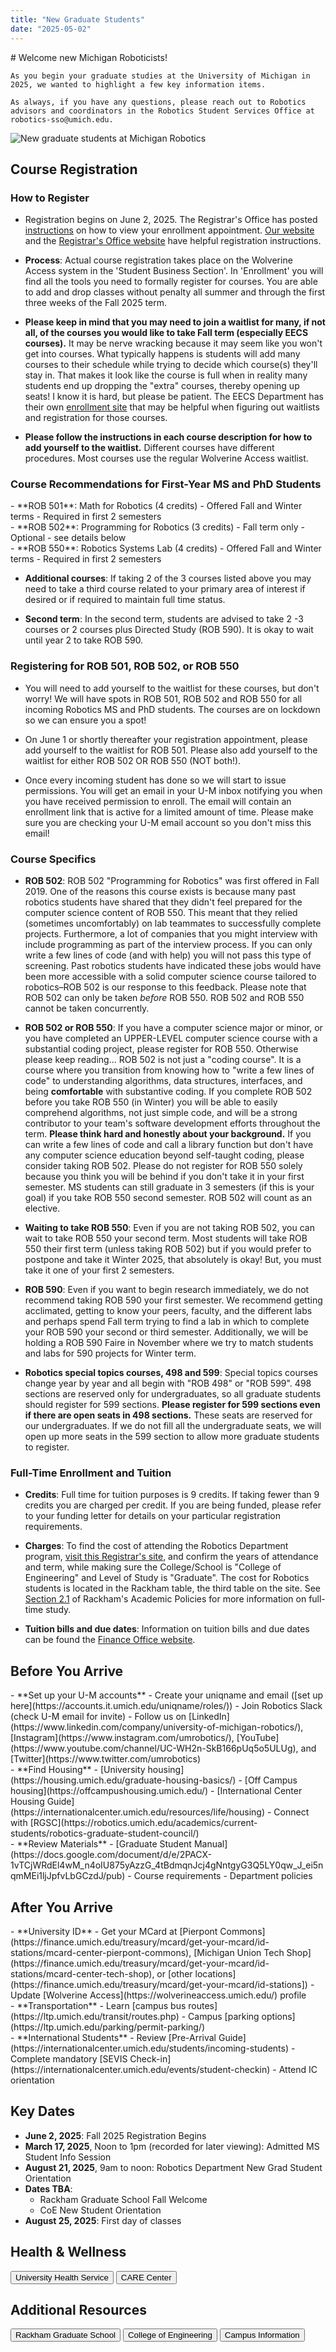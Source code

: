 ```yaml
---
title: "New Graduate Students"
date: "2025-05-02"
---
```



<TextWithImage>
  <div slot="text">
    # Welcome new Michigan Roboticists!

    As you begin your graduate studies at the University of Michigan in 2025, we wanted to highlight a few key information items.

    As always, if you have any questions, please reach out to Robotics advisors and coordinators in the Robotics Student Services Office at robotics-sso@umich.edu.
  </div>
  <Image 
    slot="image"
    src={welcomeImage} 
    alt="New graduate students at Michigan Robotics"
    width={600}
    height={400}
  />
</TextWithImage>

## Course Registration

### How to Register

- Registration begins on June 2, 2025. The Registrar's Office has posted [instructions](https://csprod.dsc.umich.edu/htmldoc/eng/dftie/lsaa/htm/sr_ss_viewappointment.html) on how to view your enrollment appointment. [Our website](https://robotics.umich.edu/academics/current-students/registering-for-classes/) and the [Registrar's Office website](https://ro.umich.edu/records-registration/registration) have helpful registration instructions.

- **Process**: Actual course registration takes place on the Wolverine Access system in the 'Student Business Section'. In 'Enrollment' you will find all the tools you need to formally register for courses. You are able to add and drop classes without penalty all summer and through the first three weeks of the Fall 2025 term.

- **Please keep in mind that you may need to join a waitlist for many, if not all, of the courses you would like to take Fall term (especially EECS courses).** It may be nerve wracking because it may seem like you won't get into courses. What typically happens is students will add many courses to their schedule while trying to decide which course(s) they'll stay in. That makes it look like the course is full when in reality many students end up dropping the "extra" courses, thereby opening up seats! I know it is hard, but please be patient. The EECS Department has their own [enrollment site](https://cse.engin.umich.edu/academics/undergraduate/undergraduate-advising/enrollment/) that may be helpful when figuring out waitlists and registration for those courses.

- **Please follow the instructions in each course description for how to add yourself to the waitlist.** Different courses have different procedures. Most courses use the regular Wolverine Access waitlist.

### Course Recommendations for First-Year MS and PhD Students

<ColumnList>
<div>
- **ROB 501**: Math for Robotics (4 credits)
  - Offered Fall and Winter terms
  - Required in first 2 semesters
</div>
<div>
- **ROB 502**: Programming for Robotics (3 credits) 
  - Fall term only
  - Optional - see details below
</div>
<div>
- **ROB 550**: Robotics Systems Lab (4 credits)
  - Offered Fall and Winter terms
  - Required in first 2 semesters
</div>
</ColumnList>

- **Additional courses**: If taking 2 of the 3 courses listed above you may need to take a third course related to your primary area of interest if desired or if required to maintain full time status.

- **Second term**: In the second term, students are advised to take 2 -3 courses or 2 courses plus Directed Study (ROB 590). It is okay to wait until year 2 to take ROB 590.

### Registering for ROB 501, ROB 502, or ROB 550

- You will need to add yourself to the waitlist for these courses, but don't worry! We will have spots in ROB 501, ROB 502 and ROB 550 for all incoming Robotics MS and PhD students. The courses are on lockdown so we can ensure you a spot! 

- On June 1 or shortly thereafter your registration appointment, please add yourself to the waitlist for ROB 501. Please also add yourself to the waitlist for either ROB 502 OR ROB 550 (NOT both!).

- Once every incoming student has done so we will start to issue permissions. You will get an email in your U-M inbox notifying you when you have received permission to enroll. The email will contain an enrollment link that is active for a limited amount of time. Please make sure you are checking your U-M email account so you don't miss this email!

### Course Specifics

- **ROB 502**: ROB 502 "Programming for Robotics" was first offered in Fall 2019. One of the reasons this course exists is because many past robotics students have shared that they didn't feel prepared for the computer science content of ROB 550. This meant that they relied (sometimes uncomfortably) on lab teammates to successfully complete projects. Furthermore, a lot of companies that you might interview with include programming as part of the interview process. If you can only write a few lines of code (and with help) you will not pass this type of screening. Past robotics students have indicated these jobs would have been more accessible with a solid computer science course tailored to robotics–ROB 502 is our response to this feedback. Please note that ROB 502 can only be taken _before_ ROB 550. ROB 502 and ROB 550 cannot be taken concurrently.

- **ROB 502 or ROB 550**: If you have a computer science major or minor, or you have completed an UPPER-LEVEL computer science course with a substantial coding project, please register for ROB 550. Otherwise please keep reading... ROB 502 is not just a "coding course". It is a course where you transition from knowing how to "write a few lines of code" to understanding algorithms, data structures, interfaces, and being **comfortable** with substantive coding. If you complete ROB 502 before you take ROB 550 (in Winter) you will be able to easily comprehend algorithms, not just simple code, and will be a strong contributor to your team's software development efforts throughout the term. **Please think hard and honestly about your background.** If you can write a few lines of code and call a library function but don't have any computer science education beyond self-taught coding, please consider taking ROB 502. Please do not register for ROB 550 solely because you think you will be behind if you don't take it in your first semester. MS students can still graduate in 3 semesters (if this is your goal) if you take ROB 550 second semester. ROB 502 will count as an elective.

- **Waiting to take ROB 550**: Even if you are not taking ROB 502, you can wait to take ROB 550 your second term. Most students will take ROB 550 their first term (unless taking ROB 502) but if you would prefer to postpone and take it Winter 2025, that absolutely is okay! But, you must take it one of your first 2 semesters.

- **ROB 590**: Even if you want to begin research immediately, we do not recommend taking ROB 590 your first semester. We recommend getting acclimated, getting to know your peers, faculty, and the different labs and perhaps spend Fall term trying to find a lab in which to complete your ROB 590 your second or third semester. Additionally, we will be holding a ROB 590 Faire in November where we try to match students and labs for 590 projects for Winter term.

- **Robotics special topics courses, 498 and 599**: Special topics courses change year by year and all begin with "ROB 498" or "ROB 599". 498 sections are reserved only for undergraduates, so all graduate students should register for 599 sections. **Please register for 599 sections even if there are open seats in 498 sections.** These seats are reserved for our undergraduates. If we do not fill all the undergraduate seats, we will open up more seats in the 599 section to allow more graduate students to register.

### Full-Time Enrollment and Tuition

- **Credits**: Full time for tuition purposes is 9 credits. If taking fewer than 9 credits you are charged per credit. If you are being funded, please refer to your funding letter for details on your particular registration requirements.

- **Charges**: To find the cost of attending the Robotics Department program, [visit this Registrar's site](https://ro.umich.edu/tuition-residency/tuition-fees?academic_year=159&college_school=22&full_half_term=35&level_of_study=38), and confirm the years of attendance and term, while making sure the College/School is "College of Engineering" and Level of Study is "Graduate". The cost for Robotics students is located in the Rackham table, the third table on the site. See [Section 2.1](https://rackham.umich.edu/academic-policies/section2/) of Rackham's Academic Policies for more information on full-time study.

- **Tuition bills and due dates**: Information on tuition bills and due dates can be found the [Finance Office website](https://finance.umich.edu/finops/student/billing).

## Before You Arrive

<ColumnList>
<div>
- **Set up your U-M accounts**
  - Create your uniqname and email ([set up here](https://accounts.it.umich.edu/uniqname/roles/))
  - Join Robotics Slack (check U-M email for invite)
  - Follow us on [LinkedIn](https://www.linkedin.com/company/university-of-michigan-robotics/), [Instagram](https://www.instagram.com/umrobotics/), [YouTube](https://www.youtube.com/channel/UC-WH2n-SkB166pUq5o5ULUg), and [Twitter](https://www.twitter.com/umrobotics)
</div>
<div> 
- **Find Housing**
  - [University housing](https://housing.umich.edu/graduate-housing-basics/)
  - [Off Campus housing](https://offcampushousing.umich.edu/)
  - [International Center Housing Guide](https://internationalcenter.umich.edu/resources/life/housing)
  - Connect with [RGSC](https://robotics.umich.edu/academics/current-students/robotics-graduate-student-council/)
</div>
<div> 
- **Review Materials**
  - [Graduate Student Manual](https://docs.google.com/document/d/e/2PACX-1vTCjWRdEl4wM_n4oIU875yAzzG_4tBdmqnJcj4gNntgyG3Q5LY0qw_J_ei5nqmMEi1ljJpfvLbGCzdJ/pub)
  - Course requirements
  - Department policies
</div>
</ColumnList>

## After You Arrive

<ColumnList>
<div> 
- **University ID**
  - Get your MCard at [Pierpont Commons](https://finance.umich.edu/treasury/mcard/get-your-mcard/id-stations/mcard-center-pierpont-commons), [Michigan Union Tech Shop](https://finance.umich.edu/treasury/mcard/get-your-mcard/id-stations/mcard-center-tech-shop), or [other locations](https://finance.umich.edu/treasury/mcard/get-your-mcard/id-stations])
  - Update [Wolverine Access](https://wolverineaccess.umich.edu/) profile
</div>
<div>   
- **Transportation**
  - Learn [campus bus routes](https://ltp.umich.edu/transit/routes.php)
  - Campus [parking options](https://ltp.umich.edu/parking/permit-parking/)
</div>
<div>   
- **International Students**
  - Review [Pre-Arrival Guide](https://internationalcenter.umich.edu/students/incoming-students)
  - Complete mandatory [SEVIS Check-in](https://internationalcenter.umich.edu/events/student-checkin)
  - Attend IC orientation
</div>
</ColumnList>

## Key Dates
- **June 2, 2025**: Fall 2025 Registration Begins
- **March 17, 2025**, Noon to 1pm (recorded for later viewing): Admitted MS Student Info Session
- **August 21, 2025**, 9am to noon: Robotics Department New Grad Student Orientation
- **Dates TBA**:
  - Rackham Graduate School Fall Welcome
  - CoE New Student Orientation
- **August 25, 2025**: First day of classes

<TwoColumn>
<div>

## Health & Wellness

<Button href="https://uhs.umich.edu/new-student-information-forms">University Health Service</Button>
<Button href="https://care.engin.umich.edu">CARE Center</Button>

</div>
<div>

## Additional Resources

<Button href="https://www.rackham.umich.edu/welcome/">Rackham Graduate School</Button>
<Button href="https://studentaffairs.engin.umich.edu/info-you-need-to-know/">College of Engineering</Button>
<Button href="https://campusinfo.umich.edu/">Campus Information</Button>

</div>
</TwoColumn>
